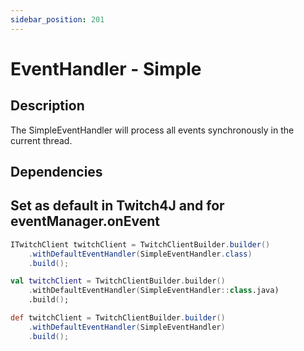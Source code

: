 ```yaml
---
sidebar_position: 201
---
```



# EventHandler - Simple

## Description

The SimpleEventHandler will process all events synchronously in the current thread.

## Dependencies

<JavaDependency group="com.github.philippheuer.events4j" name="events4j-handler-simple" version="0.12.1" scope="implementation" />

## Set as default in Twitch4J and for eventManager.onEvent

<Tabs groupId="code">
<TabItem value="java" label="Java">

```java
ITwitchClient twitchClient = TwitchClientBuilder.builder()
    .withDefaultEventHandler(SimpleEventHandler.class)
    .build();
```

</TabItem>
<TabItem value="kotlin" label="Kotlin">

```kotlin
val twitchClient = TwitchClientBuilder.builder()
    .withDefaultEventHandler(SimpleEventHandler::class.java)
    .build();
```

</TabItem>
<TabItem value="groovy" label="Groovy">

```groovy
def twitchClient = TwitchClientBuilder.builder()
    .withDefaultEventHandler(SimpleEventHandler)
    .build();
```

</TabItem>
</Tabs>
